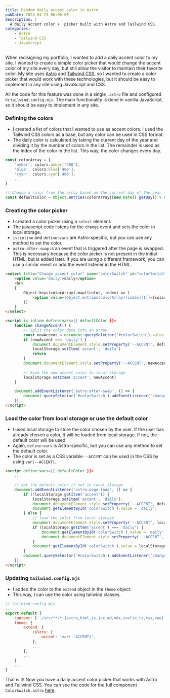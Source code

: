 ---
title: Random daily accent color in Astro
pubDate: 2024-04-23 00:00:00
description: |
  A daily accent color +  picker built with Astro and Tailwind CSS.
categories:
    - Astro
    - Tailwind CSS
    - JavaScript
---

When redisigning my portfolio, I wanted to add a daily accent color to my site. I wanted to create a simple color picker that would change the accent color of my site every day, but still allow the visitor to maintain their favorite color. My site uses [Astro](https://astro.build/) and [Tailwind CSS](https://tailwindcss.com/), so I wanted to create a color picker that would work with these technologies, but it should be easy to implement in any site using JavaScript and CSS.

All the code for this feature was done in a single `.astro` file and configured in `tailwind.config.mjs`. The main functionality is done in vanilla JavaScript, so it should be easy to implement in any site. 

### Defining the colors
- I created a list of colors that I wanted to use as accent colors. I used the Tailwind CSS colors as a base, but any color can be used in CSS format.
- The daily color is calculated by taking the current day of the year and dividing it by the number of colors in the list. The remainder is used as the index of the color in the list. This way, the color changes every day.
```js
const colorArray = {
    'amber': colors.amber['400'],
    'blue': colors.blue['400'],
    'cyan': colors.cyan['400'],
    ...
}

// Choose a color from the array based on the current day of the year
const defaultColor = Object.entries(colorArray)[new Date().getDay() % Object.keys(colorArray).length][1]
```

### Creating the color picker
- I created a color picker using a `select` element.
- The javascript code listens for the `change` event and sets the color in local storage.
- `is:inline` and `define:vars` are Astro-specific, but you can use any method to set the color.
- `astro-after-swap` is an event that is triggered after the page is swapped. This is necessary because the color picker is not present in the initial HTML, but is added later. If you are using a different framework, you can use a similar event or add the event listener in the HTML.

```html
<select title="Change accent color" name="colorSwitch" id="colorSwitch" class="bg-transparent">
    <option value='daily'>daily</option>
    <hr>
    {
        Object.keys(colorArray).map((color, index) => (
            <option value={Object.entries(colorArray)[index][1]}>{color}</option>
        ))
    }
</select>

<script is:inline define:vars={{ defaultColor }}>
    function changeAccent() {
        // Split the color data into an array
        const newAccent = document.querySelector('#colorSwitch').value
        if (newAccent === 'daily') {
            document.documentElement.style.setProperty('--ACCENT', defaultColor)
            localStorage.setItem('accent', 'daily')
            return
        } 
        document.documentElement.style.setProperty('--ACCENT', newAccent)
        
        // Save the new accent color to local storage
        localStorage.setItem('accent', newAccent)
    }

    document.addEventListener('astro:after-swap', () => {
        document.querySelector('#colorSwitch').addEventListener('change', changeAccent)
    });
</script>
```

### Load the color from local storage or use the default color
- I used local storage to store the color chosen by the user. If the user has already chosen a color, it will be loaded from local storage. If not, the default color will be used.
- Again, `define:vars` is Astro-specific, but you can use any method to set the default color.
- The color is set as a CSS variable `--ACCENT` can be used in the CSS by using `var(--ACCENT)`.
```html
<script define:vars={{ defaultColor }}>
    ...

	// set the default color if not in local storage
	document.addEventListener('astro:page-load', () => {
		if (!localStorage.getItem('accent')) {
			localStorage.setItem('accent', 'daily');
			document.documentElement.style.setProperty('--ACCENT', defaultColor);
            document.getElementById('colorSwitch').value = 'daily';
		} else {
            // load the color from local storage
			document.documentElement.style.setProperty('--ACCENT', localStorage.getItem('accent'));
            if (localStorage.getItem('accent') === 'daily') {
                document.getElementById('colorSwitch').value = 'daily';
    			document.documentElement.style.setProperty('--ACCENT', defaultColor);
            }
            document.getElementById('colorSwitch').value = localStorage.getItem('accent');
		}
        document.querySelector('#colorSwitch').addEventListener('change', changeAccent)
	});
</script>
```

### Updating `tailwind.config.mjs`
- I added the color to the `extend` object in the `theme` object.
- This way, I can use the color using tailwind classes.
```js
// tailwind.config.mjs
...
export default {
	content: ['./src/**/*.{astro,html,js,jsx,md,mdx,svelte,ts,tsx,vue}'],
	theme: {
		extend: {
			colors: {
				accent: 'var(--ACCENT)',
			},
            ...
        },
        ...
    }
    ...
}
```

That is it! Now you have a daily accent color picker that works with Astro and Tailwind CSS. You can see the code for the full component `ColorSwitch.astro` [here](https://github.com/kaischuygon/kaischuygon.github.io/blob/1eb1acb5284ae1b7e82f9199d02ea124e82a09b4/src/components/ColorSwitch.astro).

